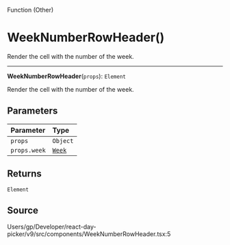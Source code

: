 <SectionTitle>Function (Other)</SectionTitle>

# WeekNumberRowHeader()

<Description>
Render the cell with the number of the week.
</Description>

---

<a id="undefined" name="undefined"></a>

<SignatureMemberIdentifier>**WeekNumberRowHeader**(`props`): `Element`</SignatureMemberIdentifier>

Render the cell with the number of the week.

## Parameters

| Parameter | Type |
| :------ | :------ |
| `props` | `Object` |
| `props.week` | [`Week`](/api/classes/Week.md) |

## Returns

`Element`

## Source

Users/gp/Developer/react-day-picker/v9/src/components/WeekNumberRowHeader.tsx:5
